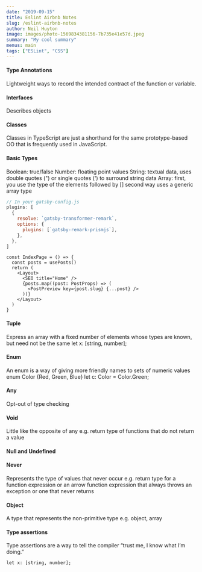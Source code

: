 ```yaml
---
date: "2019-09-15"
title: Eslint Airbnb Notes
slug: /eslint-airbnb-notes
author: Neil Huyton
image: images/photo-1569834381156-7b735e41e57d.jpeg
summary: "My cool summary"
menus: main
tags: ["ESLint", "CSS"]
---
```


#### Type Annotations

Lightweight ways to record the intended contract of the function or variable.

#### Interfaces

Describes objects

#### Classes

Classes in TypeScript are just a shorthand for the same prototype-based OO that is frequently used in JavaScript.

#### Basic Types

Boolean: true/false
Number: floating point values
String: textual data, uses double quotes (") or single quotes (') to surround string data
Array:
first, you use the type of the elements followed by []
second way uses a generic array type

```javascript
// In your gatsby-config.js
plugins: [
  {
    resolve: `gatsby-transformer-remark`,
    options: {
      plugins: [`gatsby-remark-prismjs`],
    },
  },
]
```

```tsx
const IndexPage = () => {
  const posts = usePosts()
  return (
    <Layout>
      <SEO title="Home" />
      {posts.map((post: PostProps) => (
        <PostPreview key={post.slug} {...post} />
      ))}
    </Layout>
  )
}
```

#### Tuple

Express an array with a fixed number of elements whose types are known, but need not be the same
let x: [string, number];

#### Enum

An enum is a way of giving more friendly names to sets of numeric values
enum Color {Red, Green, Blue}
let c: Color = Color.Green;

#### Any

Opt-out of type checking

#### Void

Little like the opposite of any e.g. return type of functions that do not return a value

#### Null and Undefined

#### Never

Represents the type of values that never occur e.g. return type for a function expression or an arrow function expression that always throws an exception or one that never returns

#### Object

A type that represents the non-primitive type e.g. object, array

#### Type assertions

Type assertions are a way to tell the compiler “trust me, I know what I’m doing.”

`let x: [string, number];`
